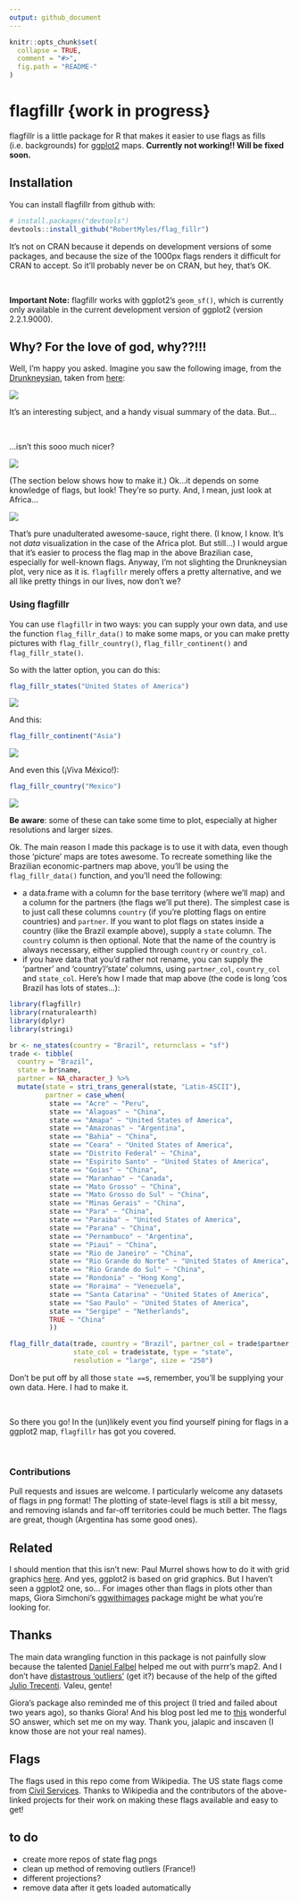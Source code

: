 ```yaml
---
output: github_document
---
```


<!-- README.md is generated from README.Rmd. Please edit that file -->

```r
knitr::opts_chunk$set(
  collapse = TRUE,
  comment = "#>",
  fig.path = "README-"
)
```

# flagfillr {work in progress}

flagfillr is a little package for R that makes it easier to use flags as fills (i.e. backgrounds) for [ggplot2](https://github.com/tidyverse/ggplot2) maps. **Currently not working!! Will be fixed soon.** 

## Installation

You can install flagfillr from github with:

```r
# install.packages("devtools")
devtools::install_github("RobertMyles/flag_fillr")
```

It's not on CRAN because it depends on development versions of some packages, and because the size of the 1000px flags renders it difficult for CRAN to accept. So it'll probably never be on CRAN, but hey, that's OK. 

<br>

**Important Note:** flagfillr works with ggplot2's `geom_sf()`, which is currently only available in the current development version of ggplot2 (version 2.2.1.9000).  

## Why? For the love of god, why??!!!

Well, I'm happy you asked. Imagine you saw the following image, from the [Drunkneysian](http://drunkeynesian.blogspot.com.br/), taken from [here](https://brazilian.report/2017/11/27/brazil-important-trading-partners/):

![](brazil-trade-partners.jpg)

It's an interesting subject, and a handy visual summary of the data. But...

<br>

...isn't this sooo much nicer?

![](brazil.png)

(The section below shows how to make it.) Ok...it depends on some knowledge of flags, but look! They're so purty. And, I mean, just look at Africa...

![](africa.png)

That's pure unadulterated awesome-sauce, right there. (I know, I know. It's not *data* visualization in the case of the Africa plot. But still...) I would argue that it's easier to process the flag map in the above Brazilian case, especially for well-known flags. Anyway, I'm not slighting the Drunkneysian plot, very nice as it is. `flagfillr` merely offers a pretty alternative, and we all like pretty things in our lives, now don't we?  

### Using flagfillr 

You can use `flagfillr` in two ways: you can supply your own data, and use the function `flag_fillr_data()` to make some maps, or you can make pretty pictures with `flag_fillr_country()`, `flag_fillr_continent()` and `flag_fillr_state()`.  

So with the latter option, you can do this:  
```r
flag_fillr_states("United States of America")
```
![](us_states.png)

And this: 
```r
flag_fillr_continent("Asia")
```

![](Asia.png)

And even this (¡Viva México!): 

```r
flag_fillr_country("Mexico")
```

![](Mexico.png) 



**Be aware**: some of these can take some time to plot, especially at higher resolutions and larger sizes.

Ok. The main reason I made this package is to use it with data, even though those 'picture' maps are totes awesome. To recreate something like the Brazilian economic-partners map above, you'll be using the `flag_fillr_data()` function, and you'll need the following: 

- a data.frame with a column for the base territory (where we'll map) and a column for the partners (the flags we'll put there). The simplest case is to just call these columns `country` (if you're plotting flags on entire countries) and `partner`. If you want to plot flags on states inside a country (like the Brazil example above), supply a `state` column. The `country` column is then optional. Note that the name of the country is always necessary, either supplied through `country` or `country_col`. 
- if you have data that you'd rather not rename, you can supply the 'partner' and 'country'/'state' columns, using `partner_col`, `country_col` and `state_col`.  Here's how I made that map above (the code is long 'cos Brazil has lots of states...): 

```r
library(flagfillr)
library(rnaturalearth)
library(dplyr)
library(stringi)

br <- ne_states(country = "Brazil", returnclass = "sf")
trade <- tibble(
  country = "Brazil",
  state = br$name,
  partner = NA_character_) %>% 
  mutate(state = stri_trans_general(state, "Latin-ASCII"),
         partner = case_when(
          state == "Acre" ~ "Peru",
          state == "Alagoas" ~ "China",
          state == "Amapa" ~ "United States of America",
          state == "Amazonas" ~ "Argentina",
          state == "Bahia" ~ "China",
          state == "Ceara" ~ "United States of America",
          state == "Distrito Federal" ~ "China",
          state == "Espirito Santo" ~ "United States of America",
          state == "Goias" ~ "China",
          state == "Maranhao" ~ "Canada",
          state == "Mato Grosso" ~ "China",
          state == "Mato Grosso do Sul" ~ "China",
          state == "Minas Gerais" ~ "China",
          state == "Para" ~ "China",
          state == "Paraiba" ~ "United States of America",
          state == "Parana" ~ "China",
          state == "Pernambuco" ~ "Argentina",
          state == "Piaui" ~ "China",
          state == "Rio de Janeiro" ~ "China",
          state == "Rio Grande do Norte" ~ "United States of America",
          state == "Rio Grande do Sul" ~ "China",
          state == "Rondonia" ~ "Hong Kong",
          state == "Roraima" ~ "Venezuela",
          state == "Santa Catarina" ~ "United States of America",
          state == "Sao Paulo" ~ "United States of America",
          state == "Sergipe" ~ "Netherlands",
          TRUE ~ "China"
          ))

flag_fillr_data(trade, country = "Brazil", partner_col = trade$partner, 
                state_col = trade$state, type = "state", 
                resolution = "large", size = "250")
```


Don't be put off by all those `state ==`s, remember, you'll be supplying your own data. Here. I had to make it. 

<br>

So there you go! In the (un)likely event you find yourself pining for flags in a ggplot2 map, `flagfillr` has got you covered.

<br>
 

### Contributions 

Pull requests and issues are welcome. I particularly welcome any datasets of flags in png format! 
The plotting of state-level flags is still a bit messy, and removing islands and far-off territories could be much better. The flags are great, though (Argentina has some good ones). 

## Related 

I should mention that this isn't new: Paul Murrel shows how to do it with grid graphics [here](https://journal.r-project.org/archive/2011-1/RJournal_2011-1_Murrell.pdf). And yes, ggplot2 is based on grid graphics. But I haven't seen a ggplot2 one, so... 
For images other than flags in plots other than maps, Giora Simchoni's [ggwithimages](http://giorasimchoni.com/2018/01/03/2018-01-03-congratulations-it-s-a-geom/) package might be what you're looking for.

## Thanks

The main data wrangling function in this package is not painfully slow because the talented [Daniel Falbel](https://github.com/dfalbel) helped me out with purrr's map2. And I don't have [distastrous 'outliers'](https://stackoverflow.com/questions/48366952/check-if-sf-geometry-is-contiguous-in-r) (get it?) because of the help of the gifted [Julio Trecenti](https://github.com/jtrecenti). Valeu, gente!

Giora's package also reminded me of this project (I tried and failed about two years ago), so thanks Giora! And his blog post led me to [this](https://stackoverflow.com/questions/28206611/adding-custom-image-to-geom-polygon-fill-in-ggplot) wonderful SO answer, which set me on my way. Thank you, jalapic and inscaven (I know those are not your real names).  


## Flags
The flags used in this repo come from Wikipedia. The US state flags come from [Civil Services](https://github.com/CivilServiceUSA/us-states). Thanks to Wikipedia and the contributors of the above-linked projects for their work on making these flags available and easy to get!

## to do

- create more repos of state flag pngs   
- clean up method of removing outliers  (France!)  
- different projections?  
- remove data after it gets loaded automatically
